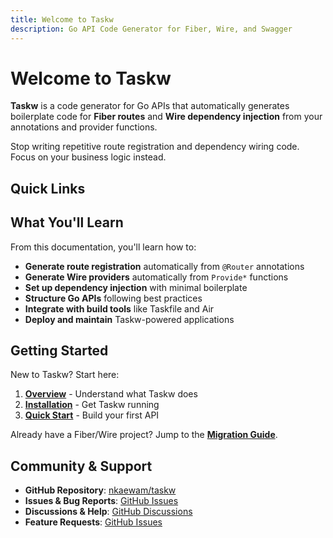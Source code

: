 ```yaml
---
title: Welcome to Taskw
description: Go API Code Generator for Fiber, Wire, and Swagger
---
```



# Welcome to Taskw

**Taskw** is a code generator for Go APIs that automatically generates boilerplate code for **Fiber routes** and **Wire dependency injection** from your annotations and provider functions.

Stop writing repetitive route registration and dependency wiring code. Focus on your business logic instead.

## Quick Links

<Cards>
  <Card 
    title="Overview" 
    description="Learn what Taskw is and what problems it solves"
    href="/overview" 
  />
  <Card 
    title="Installation" 
    description="Get Taskw installed on your system"
    href="/installation" 
  />
  <Card 
    title="Quick Start" 
    description="Build your first API in 5 minutes"
    href="/quick-start" 
  />
  <Card 
    title="Migration Guide" 
    description="Migrate existing Fiber/Wire projects"
    href="/migration" 
  />
</Cards>

## What You'll Learn

From this documentation, you'll learn how to:

- **Generate route registration** automatically from `@Router` annotations
- **Generate Wire providers** automatically from `Provide*` functions  
- **Set up dependency injection** with minimal boilerplate
- **Structure Go APIs** following best practices
- **Integrate with build tools** like Taskfile and Air
- **Deploy and maintain** Taskw-powered applications

## Getting Started

New to Taskw? Start here:

1. **[Overview](/overview)** - Understand what Taskw does
2. **[Installation](/installation)** - Get Taskw running
3. **[Quick Start](/quick-start)** - Build your first API

Already have a Fiber/Wire project? Jump to the **[Migration Guide](/migration)**.

## Community & Support

- **GitHub Repository**: [nkaewam/taskw](https://github.com/nkaewam/taskw)
- **Issues & Bug Reports**: [GitHub Issues](https://github.com/nkaewam/taskw/issues)
- **Discussions & Help**: [GitHub Discussions](https://github.com/nkaewam/taskw/discussions)
- **Feature Requests**: [GitHub Issues](https://github.com/nkaewam/taskw/issues/new)
